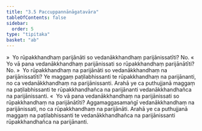 ```yaml
---
title: "3.5 Paccuppannānāgatavāra"
tableOfContents: false
sidebar:
  order: 5
type: "tipitaka"
basket: "ab"
---
```



<DynamicBreadcrumb />

<Division number="210">

<Paragraph number="981">
»  Yo rūpakkhandhaṃ parijānāti so vedanākkhandhaṃ parijānissatīti? No.
</Paragraph>

<Paragraph number="982">
«  Yo vā pana vedanākkhandhaṃ parijānissati so rūpakkhandhaṃ parijānātīti? No.
</Paragraph>

<Paragraph number="983">
»  Yo rūpakkhandhaṃ na parijānāti so vedanākkhandhaṃ na parijānissatīti?
</Paragraph>

<Paragraph number="984">
Ye maggaṃ paṭilabhissanti te rūpakkhandhaṃ na parijānanti, no ca vedanākkhandhaṃ na parijānissanti. Arahā ye ca puthujjanā maggaṃ na paṭilabhissanti te rūpakkhandhañca na parijānanti vedanākkhandhañca na parijānissanti.
</Paragraph>

<Paragraph number="985">
«  Yo vā pana vedanākkhandhaṃ na parijānissati so rūpakkhandhaṃ na parijānātīti?
</Paragraph>

<Paragraph number="986">
Aggamaggasamaṅgī vedanākkhandhaṃ na parijānissati, no ca rūpakkhandhaṃ na parijānāti. Arahā ye ca puthujjanā maggaṃ na paṭilabhissanti te vedanākkhandhañca na parijānissanti rūpakkhandhañca na parijānanti.
</Paragraph>
</Division>
